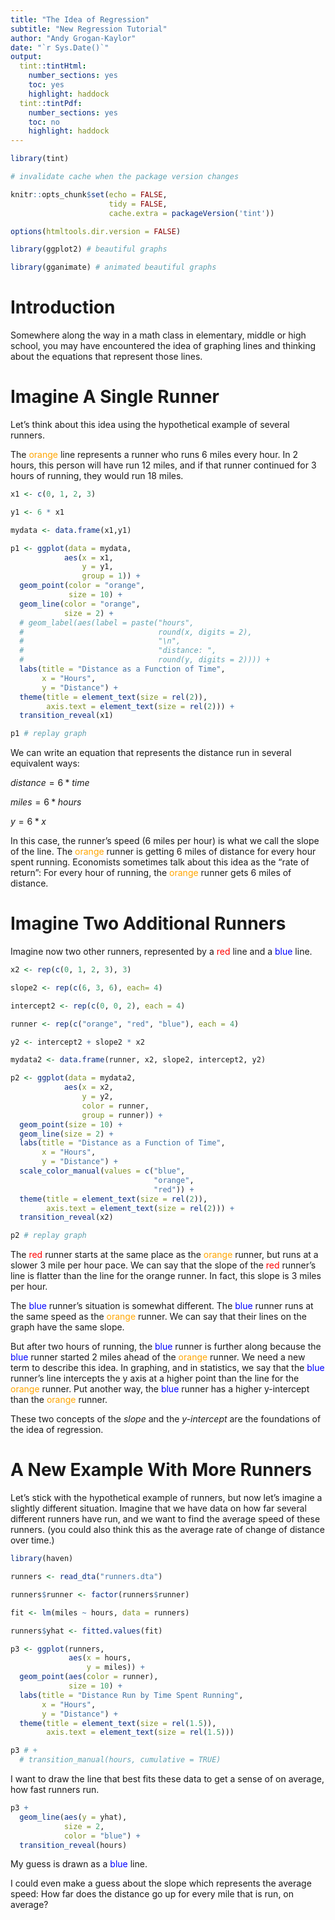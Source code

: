 ```yaml
---
title: "The Idea of Regression"
subtitle: "New Regression Tutorial"
author: "Andy Grogan-Kaylor"
date: "`r Sys.Date()`"
output: 
  tint::tintHtml:
    number_sections: yes
    toc: yes
    highlight: haddock
  tint::tintPdf:
    number_sections: yes
    toc: no
    highlight: haddock
---
```


```r

library(tint)

# invalidate cache when the package version changes

knitr::opts_chunk$set(echo = FALSE,
                      tidy = FALSE, 
                      cache.extra = packageVersion('tint'))

options(htmltools.dir.version = FALSE)

```

```r

library(ggplot2) # beautiful graphs

library(gganimate) # animated beautiful graphs

```

# Introduction

Somewhere along the way in a math class in elementary, middle or high school, you may have encountered the idea of graphing lines and thinking about the equations that represent those lines.  

# Imagine A Single Runner

Let’s think about this idea using the hypothetical example of several runners.

The <font color="orange">orange</font> line represents a runner who runs 6 miles every hour.  In 2 hours, this person will have run 12 miles, and if that runner continued for 3 hours of running, they would run 18 miles.

```r

x1 <- c(0, 1, 2, 3)

y1 <- 6 * x1

mydata <- data.frame(x1,y1)

p1 <- ggplot(data = mydata,
            aes(x = x1,
                y = y1,
                group = 1)) +
  geom_point(color = "orange",
             size = 10) + 
  geom_line(color = "orange",
            size = 2) + 
  # geom_label(aes(label = paste("hours", 
  #                              round(x, digits = 2),
  #                              "\n",
  #                              "distance: ",
  #                              round(y, digits = 2)))) +
  labs(title = "Distance as a Function of Time",
       x = "Hours",
       y = "Distance") +
  theme(title = element_text(size = rel(2)),
        axis.text = element_text(size = rel(2))) +
  transition_reveal(x1)

p1 # replay graph

```

We can write an equation that represents the distance run in several equivalent ways:

$distance = 6 * time$

$miles = 6 * hours$

$y = 6* x$

In this case, the runner’s speed (6 miles per hour) is what we call the slope of the line. The <font color="orange">orange</font> runner is getting 6 miles of distance for every hour spent running.  Economists sometimes talk about this idea as the “rate of return”:  For every hour of running, the <font color="orange">orange</font> runner gets 6 miles of distance.  

# Imagine Two Additional Runners

Imagine now two other runners, represented by a <font color="red">red</font> line and a <font color="blue">blue</font> line.  

```r

x2 <- rep(c(0, 1, 2, 3), 3)

slope2 <- rep(c(6, 3, 6), each= 4)

intercept2 <- rep(c(0, 0, 2), each = 4)

runner <- rep(c("orange", "red", "blue"), each = 4)

y2 <- intercept2 + slope2 * x2

mydata2 <- data.frame(runner, x2, slope2, intercept2, y2)

p2 <- ggplot(data = mydata2,
            aes(x = x2,
                y = y2,
                color = runner,
                group = runner)) +
  geom_point(size = 10) + 
  geom_line(size = 2) + 
  labs(title = "Distance as a Function of Time",
       x = "Hours",
       y = "Distance") +
  scale_color_manual(values = c("blue",
                                "orange",
                                "red")) +
  theme(title = element_text(size = rel(2)),
        axis.text = element_text(size = rel(2))) +
  transition_reveal(x2)

p2 # replay graph


```


The <font color="red">red</font> runner starts at the same place as the <font color="orange">orange</font> runner, but runs at a slower 3 mile per hour pace.  We can say that the slope of the <font color="red">red</font> runner’s line is flatter than the line for the orange runner.  In fact, this slope is 3 miles per hour.

The <font color="blue">blue</font> runner’s situation is somewhat different.  The <font color="blue">blue</font> runner runs at the same speed as the <font color="orange">orange</font> runner. We can say that their lines on the graph have the same slope. 

But after two hours of running, the <font color="blue">blue</font> runner is further along because the <font color="blue">blue</font> runner started 2 miles ahead of the <font color="orange">orange</font> runner.  We need a new term to describe this idea.  In graphing, and in statistics, we say that the <font color="blue">blue</font> runner’s line intercepts the y axis at a higher point than the line for the <font color="orange">orange</font> runner.  Put another way, the <font color="blue">blue</font> runner has a higher y-intercept than the <font color="orange">orange</font> runner.  

These two concepts of the *slope* and the *y-intercept* are the foundations of the idea of regression.

# A New Example With More Runners

Let’s stick with the hypothetical example of runners, but now let’s imagine a slightly different situation.  Imagine  that we have data on how far several different runners have run, and we want to find the average speed of these runners. (you could also think this as the average rate of change of distance over time.)

```r

library(haven)

runners <- read_dta("runners.dta")

runners$runner <- factor(runners$runner)

fit <- lm(miles ~ hours, data = runners)

runners$yhat <- fitted.values(fit)

p3 <- ggplot(runners,
             aes(x = hours,
                 y = miles)) +
  geom_point(aes(color = runner),
             size = 10) +
  labs(title = "Distance Run by Time Spent Running",
       x = "Hours",
       y = "Distance") +
  theme(title = element_text(size = rel(1.5)),
        axis.text = element_text(size = rel(1.5)))  

p3 # + 
  # transition_manual(hours, cumulative = TRUE)

```

I want to draw the line that best fits these data to get a sense of on average, how fast runners run.

```r

p3 + 
  geom_line(aes(y = yhat),
            size = 2,
            color = "blue") + 
  transition_reveal(hours)

```


My guess is drawn as a <font color="blue">blue</font> line.

I could even make a guess about the slope which represents the average speed:  How far does the distance go up for every mile that is run, on average?  

